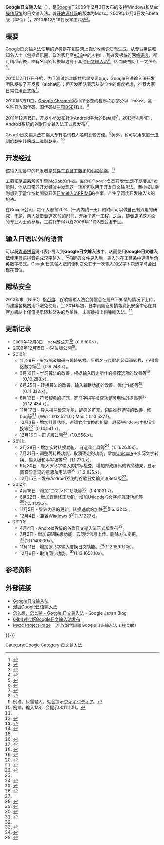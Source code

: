 {{开发中的软件}}
{{更新|time=2021-08-19T23:37:45+00:00}}
{{Infobox Software
 | name                   = Google日文输入法
 | logo                   =
 | screenshot             =
 | caption                = 日文输入法
 | collapsible            =
 | author                 =
 | developer              = [[Google|Google Inc.]]
 | released               = 2009年12月3日
 | latest release version = {{Latest stable software release/谷歌日文输入法}}
 | latest release date    =
 | latest_preview_version = {{Latest preview software release/谷歌日文输入法}}
 | latest preview date    =
 | frequently updated     =
 | programming language   = 
 | operating system       = [[Android|Android 2.1]]以上<br> [[Chrome_OS|Chrome OS]]<br> [[OS_X|OS X]]（[[Mac_OS_X_v10.5|Mac OS X v10.5]]以后版本，仅限英特尔版）<br> [[Windows_XP|Windows XP]]（SP2、SP3）<br> [[Windows|Windows]]（[[Windows_Vista|Vista SP1]]以后版本，目前支持至[[Windows_8|Win 8]]）
 | platform               =
 | language               =
 | status                 =
 | genre                  = [[日文输入法|日文输入法]]
 | license                = [[专有软件|专有软件]]
 | website                = {{URL|http://www.google.co.jp/ime/}}
}}
{{Infobox Software
 | name                   = Mozc
 | logo                   =
 | screenshot             = [[File:ibus-mozc-on-gedit.png|300px]]
 | caption                = 日文输入法
 | collapsible            =
 | author                 =
 | developer              = [[Google|Google Inc.]]
 | latest release version = 1.13.1651.102<br><small>（{{Start date and age|2014|11|05}}）</small>
 | latest release date    = 
 | frequently updated     =
 | programming language   =
 | operating system       = [[FreeBSD|FreeBSD]]<br/> [[GNU/Linux|GNU/Linux]]<br/> [[OS_X|OS X]]（[[Mac_OS_X_v10.5|Mac OS X v10.5]]以后版本）<br/> [[Windows|Windows]]
 | platform               =
 | language               =
 | status                 =
 | genre                  = [[日文输入法|日文输入法]]
 | license                = [[BSD许可证|三项BSD]]
 | website                = {{URL|https://code.google.com/p/mozc/}}
}}
'''Google日文输入法'''（{{lang-ja|グーグル日本語入力}}），是[[Google|Google]]于2009年12月3日发布的支持Windows和Mac[[操作系统|操作系统]]的日文输入法。其[[开放源代码|开放源代码]]的版本为Mozc。2009年12月3日发布beta版（32位）<ref name="googleblog20091203">{{Cite web |url=http://googlejapan.blogspot.com/2009/12/google_03.html |title=思いどおりの日本語入力 - Google 日本語入力 |accessdate=2014-01-24 |author=工藤拓、小松弘幸、及川卓也 |date=2009-12-03 |language=日语 |archive-date=2020-12-08 |archive-url=https://web.archive.org/web/20201208204744/https://googlejapan.blogspot.com/2009/12/google_03.html |dead-url=no }}</ref>，2010年12月16日发布正式版<ref name="googleblog20101216">{{Cite web |url=http://googledevjp.blogspot.com/2010/12/google.html |title=Google 日本語入力 がベータ版から正式版になりました。 |accessdate=2014-01-24 |author=山崎富美 |date=2010-12-16 |language=日语 |archive-date=2015-06-29 |archive-url=https://web.archive.org/web/20150629171140/http://googledevjp.blogspot.com/2010/12/google.html |dead-url=no }}</ref>。

== 概要 ==
Google日文输入法使用的[[辞典|辞典]]是在[[互联网|互联网]]上自动收集词汇而生成，从专业用语和知名人士（包括娱乐圈、政治家乃至[[ACG|ACG]]中的人物），到兴衰极快的[[网络语言|网络语言]]，都可精准转换，固有名词的转换率远高于其他[[日文输入法|日文输入法]]<ref>{{Cite web |url=http://www.itmedia.co.jp/news/articles/0912/03/news024.html |title=Googleが日本語入力システム参入　β版無料公開 |accessdate=2014-01-24 |author=ITmedia |date=2009-12-03 |language=日语 |archive-date=2019-11-01 |archive-url=https://web.archive.org/web/20191101024532/https://www.itmedia.co.jp/news/articles/0912/03/news024.html |dead-url=no }}</ref>，因而成为网上一大热点<ref name="开发者20091207">{{Cite web |url=http://www.itmedia.co.jp/news/articles/0912/07/news099.html |title=「Google日本語入力」開発者が語る、その狙い |accessdate=2014-01-24 |author=ITmedia |date=2009-12-07 |language=日语 |archive-date=2019-11-01 |archive-url=https://web.archive.org/web/20191101024533/https://www.itmedia.co.jp/news/articles/0912/07/news099.html |dead-url=no }}</ref>。

2010年2月17日开始，为了测试新功能并尽早发现bug，Google日语输入法开发团队发布了开发版（alpha版）；但开发团队表示从安全性的角度考虑，推荐大家日常使用正式版<ref>{{Cite web |url=http://googlejapan.blogspot.com/2010/02/google_17.html |title=Google 日本語入力に開発版が追加されました。 |accessdate=2014-01-24 |author=湯川洋平、Google 日本語入力チーム |date=2010-02-17 |language=日语 |archive-date=2016-03-05 |archive-url=https://web.archive.org/web/20160305052347/http://googlejapan.blogspot.com/2010/02/google_17.html |dead-url=no }}</ref>。

2010年5月11日，[[Google_Chrome_OS|Google Chrome OS]]中所必要的程序核心部分以「mozc」这一名称开放源代码，源代码以[[BSD许可证|三项BSD]]释出。<ref>{{Cite web |url=http://googlejapan.blogspot.com/2010/05/google_10.html |title=Google 日本語入力がオープンソースになりました |accessdate=2010-09-12 |author=Google 日本語入力チーム |date=2010-05-11 |language=日语 |archive-date=2016-04-11 |archive-url=https://web.archive.org/web/20160411111903/http://googlejapan.blogspot.com/2010/05/google_10.html |dead-url=no }}</ref>

2011年12月15日，开发小组发布针对Android平台的Beta版<ref name="googleblog20111215">{{Cite web |url=http://googlejapan.blogspot.jp/2011/12/android-google.html |title=思いどおりの日本語入力をモバイルでも。Android 版 Google 日本語入力をリリース。 |accessdate=2014-01-24 |author=Google 日本語入力チーム |date=2011-12-15 |language=日语 |archive-date=2014-01-24 |archive-url=https://archive.is/20140124074958/http://googlejapan.blogspot.jp/2011/12/android-google.html |dead-url=no }}</ref>。2013年4月4日，Android系统的谷歌日文输入法正式版发布<ref name="googleblog20130404">{{Cite web |url=http://googlejapan.blogspot.jp/2013/04/android-google.html |title=Android 版 Google 日本語入力がベータ版から正式版になりました |accessdate=2014-01-24 |author=Google 日本語入力チーム |date=2013-04-04 |language=日语 |archive-date=2013-04-06 |archive-url=https://web.archive.org/web/20130406211521/http://googlejapan.blogspot.jp/2013/04/android-google.html |dead-url=no }}</ref>。

Google日文输入法在输入专有名词和人名时比较方便。<ref>例如，只需输入{{lang|ja|うぃき}}，就会提示[[维基百科|ウィキペディア]]。</ref>另外，也可以用来把[[十进制|十进制]]的数字转换成[[二进制|二进制]]数字。<ref>例如，输入123，会提示0b1111011。</ref>

== 开发经过 ==
该输入法最早的开发者是[[软件工程师|软件工程师]][[工藤拓|工藤拓]]和[[小松弘幸|小松弘幸]]。<ref name="开发者20091207"/>

工藤拓是[[语素|语素]]解析引擎[[MeCab|MeCab]]的作者。当他在Google负责开发“您是不是要查”功能时，他从日常的开发经验中发现这一功能可以用于开发日文输入法。而小松弘幸則想到了當年協助開發开源[[日文输入法|日文输入法]][[日文輸入法#知名日文輸入法软件|PRIME]]的往事，产生了再度开发输入法的想法。

在Google公司，每个人都有20%（一周内约一天）的时间可以做自己有兴趣的研究，于是，两人就借着这20%的时间，开始了这一工程。之后，随着更多这方面的专业人士的参与，工程终于得以在2009年12月3日公诸于世。

== 输入日语以外的语言 ==
可以将[[粤语拼音|粤语拼音]]码-{表}-导入到'''Google日文输入法'''中，从而使用'''Google日文输入法'''使用[[粤语拼音|粤语拼音]]完成汉字输入。<ref>{{Cite web |url=http://d.hatena.ne.jp/huixing/20110519/cantonese |title=Google日本語IMEで広東語入力をする |accessdate=2014-01-24 |author=huixing |date=2011-05-19 |language=日语 |archive-date=2018-01-18 |archive-url=https://web.archive.org/web/20180118114246/http://d.hatena.ne.jp/huixing/20110519/cantonese |dead-url=no }}</ref>将辞典文件导入后，输入时在工具条中选择半角英数字模式。Google日文输入法的便利之处在于一次输入的汉字下次选字时会出现在首位。

== 隱私安全 ==
2013年末{{link-ja|日本內閣官房情報資訊安全中心|内閣官房情報セキュリティセンター}}（NISC）指[[百度日語輸入法|百度]]、谷歌等輸入法会將信息在用户不知情的情况下上传，而建議各機關用戶避免使用。<ref name="<!--標籤-->">{{Cite web |url =http://www.chinatimes.com/newspapers/20131228000099-260203 |title =百度日文輸入法 日官方抵制 |author =吳瑞達 |date =2013-12-28 |publisher =China Times Inc |language =<!--语言-->zh-tw |accessdate =<!-- 查阅日期--> 2014-06-12 |format =<!--格式--> |quote =<!--引用的相关原文-->日本「內閣官房情報資訊安全中心」與「文部科學省」建議，政府機關、大學、研究機構等140個單位，停止使用百度日語輸入法，因為用戶在百度日語輸入法中鍵入資訊，會在不知情狀態下，被傳至百度日本公司的伺服器。……日本「內閣官房情報資訊安全中心」的警告，並不限於百度日文輸入法，而連同谷歌輸入法、微軟輸入法都在內，只是，日本媒體在報導時均將百度作為焦點。 |archiveurl =https://web.archive.org/web/20160306012845/http://www.chinatimes.com/newspapers/20131228000099-260203 |archivedate =2016-03-06 |dead-url =no }}</ref>
2014年初，日本內閣官房情報資訊安全中心在其官方網站上僅僅提示隱私流失的危險性，未直接指出何種輸入法。<ref name="会社で[国民を守る情報セキュリティサイト] ">{{Cite web |url =http://www.nisc.go.jp/security-site/office/index.html |script-title =ja:会社で[国民を守る情報セキュリティサイト] |author =<!--作者--> |date =<!-- 原文发表日期--> |publisher ={{lang|ja|内閣官房情報セキュリティセンター}} |language =<!--语言-->ja |accessdate =<!-- 查阅日期--> 2014-06-12 |format =<!--格式--> |quote =<!--引用的相关原文-->{{lang|ja|日本語文字入力ソフトの情報セキュリティは大丈夫ですか？一部の日本語文字入力補助ソフト（ＩＭＥ）には、利用者が入力した文字列を外部のサーバに送信する機能があり、作成した文書の入力内容が送信され、意図せぬ情報漏えいにつながる危険性があります。利用する場合に発生しうる問題や、推奨する対処方法について説明します。}} |archiveurl =https://web.archive.org/web/20140213004357/http://www.nisc.go.jp/security-site/office/index.html |archivedate =2014-02-13 |dead-url =no }}</ref>

== 更新记录 ==
* 2009年12月3日 - beta版公开<ref name="googleblog20091203"/>（0.8.186.x）。
* 2009年12月15日 - 64位版公開<ref>{{Cite web |url=http://googlejapan.blogspot.com/2009/12/64-google.html |title=64 ビット対応版 Google 日本語入力リリース |accessdate=2014-01-24 |author=向井淳、松田靖広、湯川洋平 |date=2009-12-15 |language=日语 |archive-date=2016-03-05 |archive-url=https://web.archive.org/web/20160305063420/http://googlejapan.blogspot.com/2009/12/64-google.html |dead-url=no }}</ref>。
* 2010年
** 1月29日 - 支持邮政编码→地址转换、平假名→片假名及英语转换、小键盘区数字等<ref>{{Cite web |url=http://googlejapan.blogspot.com/2010/01/google.html |title=Google 日本語入力がアップデートされました。 |accessdate=2014-01-24 |author=花岡俊行、Google 日本語入力チーム |date=2010-01-29 |language=日语 |archive-date=2016-03-05 |archive-url=https://web.archive.org/web/20160305063502/http://googlejapan.blogspot.com/2010/01/google.html |dead-url=no }}</ref>（0.9.248.x）。
** 3月19日 - 学习算法的改善，根据输入历史所作的推荐选项的改善等<ref>{{Cite web |url=http://googlejapan.blogspot.com/2010/03/google_19.html |title=Google 日本語入力のベータ版をアップデートしました。 |accessdate=2014-01-24 |author=及川卓也、 Google 日本語入力チーム |date=2010-03-19 |language=日语 |archive-date=2014-02-26 |archive-url=https://web.archive.org/web/20140226173839/http://googlejapan.blogspot.com/2010/03/google_19.html |dead-url=no }}</ref>（0.10.288.x）。
** 6月25日 - 转换算法的改善，输入辅助功能的改善，优化性能等<ref>{{Cite web |url=http://googlejapan.blogspot.com/2010/06/google-ver-011382x.html |title=Google 日本語入力のベータ版をアップデートしました。 (Ver 0.11.382.x) |accessdate=2014-01-24 |author=Google 日本語入力チーム |date=2010-06-25 |language=日语 |archive-date=2014-02-26 |archive-url=https://web.archive.org/web/20140226173842/http://googlejapan.blogspot.com/2010/06/google-ver-011382x.html |dead-url=no }}</ref>（0.11.382.x）。
** 8月13日 - 符号辞典的扩充，罗马字拼写检查功能可用性的提高等<ref>{{Cite web |url=http://googlejapan.blogspot.com/2010/08/google-012434x.html |title=Google 日本語入力のベータ版をアップデートしました (0.12.434.x) |accessdate=2014-01-24 |author=Google日本語入力チーム |date=2010-08-13 |language=日语 |archive-date=2014-02-26 |archive-url=https://web.archive.org/web/20140226173837/http://googlejapan.blogspot.com/2010/08/google-012434x.html |dead-url=no }}</ref>（0.12.434.x）。
** 11月17日 - 导入拼写检查功能，辞典的扩充，词语推荐选项的改善，修bug等<ref>{{Cite web |url=http://googlejapan.blogspot.com/2010/11/google-0135210-0135371.html |title=Google 日本語入力のベータ版をアップデートしました。（0.13.521.0 / 0.13.537.1） |accessdate=2014-01-24 |author=Google 日本語入力チーム |date=2010-11-17 |language=日语 |archive-date=2016-03-05 |archive-url=https://web.archive.org/web/20160305001716/http://googlejapan.blogspot.com/2010/11/google-0135210-0135371.html |dead-url=no }}</ref>（Win：0.13.521.0；Mac：0.13.537.1）。
** 12月3日 - 增加計算功能，对顔文字変換的扩展，屏蔽Windows中IME切换等<ref>{{Cite web |url=http://googledevjp.blogspot.com/2010/12/google-014541x.html |title=Google 日本語入力のベータ版をアップデートしました（0.14.541.x） |accessdate=2014-01-24 |author=山崎富美 |date=2010-12-03 |language=日语 |archive-date=2010-12-12 |archive-url=https://web.archive.org/web/20101212015557/http://googledevjp.blogspot.com/2010/12/google-014541x.html |dead-url=no }}</ref>（0.14.541.x）。
** 12月16日 - 正式版公開<ref name="googleblog20101216"/>（1.0.556.x）。
* 2011年
** 2月28日 - 增加实时转换功能、自造词工具等<ref>{{Cite web |url=http://googledevjp.blogspot.com/2011/02/google-1162610x.html |title=Google 日本語入力の開発版をアップデートしました。（1.1.626.10x） |accessdate=2011-03-03 |author=山崎富美 |date=2011-02-28 |language=日语 |archive-date=2016-03-05 |archive-url=https://web.archive.org/web/20160305072332/http://googledevjp.blogspot.com/2011/02/google-1162610x.html |dead-url=no }}</ref>（1.1.626.10x）。
** 7月21日 - 调整再转换功能、取消确定的功能，增加[[Unicode|Unicode]]→实际文字转换、输入板和手写板等<ref>{{Cite web |url=http://googlejapan.blogspot.com/2011/07/google_21.html |title=Google 日本語入力をアップデートしました |accessdate=2011-07-23 |author=隅田洋、Google 日本語入力チーム |date=2011-07-21 |language=日语 |archive-date=2015-07-10 |archive-url=https://web.archive.org/web/20150710093523/http://googlejapan.blogspot.com/2011/07/google_21.html |dead-url=no }}</ref>（1.1.770.x）。
** 9月30日 - 导入罗马字输入的拼写检查，增加邮政编码的转换结果，显示同音异意词的意思和用法等<ref>{{Cite web |url=http://googlejapan.blogspot.com/2011/09/google_30.html |title=Google 日本語入力の安定版をアップデートしました。 |accessdate=2011-10-09 |author=梁成基、渡辺雄也、楠本充 |date=2011-09-30 |language=日语 |archive-date=2016-03-05 |archive-url=https://web.archive.org/web/20160305063456/http://googlejapan.blogspot.com/2011/09/google_30.html |dead-url=no }}</ref>（1.2.825.x）。
** 12月15日 - 发布Android系统的谷歌日文输入法Beta版<ref name="googleblog20111215"/>。
* 2012年
** 4月16日 - 增加“コマンド”功能等<ref>{{Cite web |url=http://googlejapan.blogspot.jp/2012/04/google_16.html |title=Google 日本語入力の安定版をアップデートしました（1.4.1031.x） |accessdate=2012-08-30 |author=小松弘幸 |date=2012-04-16 |language=日语 |archive-date=2015-09-19 |archive-url=https://web.archive.org/web/20150919215230/http://googlejapan.blogspot.jp/2012/04/google_16.html |dead-url=no }}</ref>（1.4.1031.x）。
** 6月22日 - 增加误读修正功能，增加[[Unicode|Unicode]]与文字间互转功能等<ref>{{Cite web |url=http://googlejapan.blogspot.jp/2012/06/google-151109x.html |title=Google 日本語入力の安定版をアップデートしました （1.5.1109.x） |accessdate=2012-08-30 |author=野中成吾、Google 日本語入力チーム |date=2012-06-22 |language=日语 |archive-date=2015-09-19 |archive-url=https://web.archive.org/web/20150919214847/http://googlejapan.blogspot.jp/2012/06/google-151109x.html |dead-url=no }}</ref>(1.5.1109.x)。
** 11月5日 - 辞典内容的更新，转换速度的加快<ref>{{Cite web |url=http://googlejapan.blogspot.jp/2012/11/google-161221x.html |title=Google 日本語入力の安定版をアップデートしました （1.6.1221.x） |accessdate=2012-12-04 |author=吉田仁、Google 日本語入力チーム |date=2012-11-05 |language=日语 |archive-date=2015-09-19 |archive-url=https://web.archive.org/web/20150919214944/http://googlejapan.blogspot.jp/2012/11/google-161221x.html |dead-url=no }}</ref>(1.6.1221.x)。
**12月4日 - 兼容[[Windows_8|Windows 8]]<ref>{{Cite web |url=http://googlejapan.blogspot.jp/2012/12/google-windows-8-171277x.html |title=Google 日本語入力 安定版アップデート : Windows 8 に対応（1.7.1277.x） |accessdate=2012-12-04 |author=湯川洋平、Google 日本語入力チーム |date=2012-12-04 |language=日语 |archive-date=2016-05-23 |archive-url=https://web.archive.org/web/20160523055134/http://googlejapan.blogspot.jp/2012/12/google-windows-8-171277x.html |dead-url=no }}</ref>(1.7.1227.x)。
*2013年
**4月4日 - Android系统的谷歌日文输入法正式版发布<ref name="googleblog20130404"/>。
**7月2日 - 增加词语联想功能，云同步信息上传、删除方法变更。<ref>{{Cite web |url=http://googledevjp.blogspot.jp/2013/07/google-111149010x.html |title=Google 日本語入力の開発版をアップデートしました（1.11.1490.10x） |accessdate=2014-01-24 |author=山崎富美 |date=2013-07-02 |language=日语 |archive-date=2015-10-09 |archive-url=https://web.archive.org/web/20151009003932/http://googledevjp.blogspot.jp/2013/07/google-111149010x.html |dead-url=no }}</ref>(1.11.1490.10x)。
**11月11日 - 增加罗马字输入变换日文功能。<ref>{{Cite web |url=http://googledevjp.blogspot.jp/2013/11/google-111159910x.htmll |title=Google 日本語入力の開発版をアップデートしました。（1.12.1599.10x） |accessdate=2014-01-24 |author=山崎富美 |date=2013-11-11 |language=日语 }}</ref>(1.12.1599.10x)。
**12月9日 - 取消同步功能。<ref>{{Cite web |url=http://googledevjp.blogspot.jp/2013/12/google-113165010x.html |title=Google 日本語入力の開発版をアップデートしました。（1.13.1650.10x） |accessdate=2014-01-24 |author=鈴木拓生 |date=2013-12-09 |language=日语 |archive-date=2016-05-06 |archive-url=https://web.archive.org/web/20160506154636/http://googledevjp.blogspot.jp/2013/12/google-113165010x.html |dead-url=no }}</ref>(1.13.1650.10x)。

== 参考资料 ==
{{reflist|2}}

== 外部链接 ==
* [http://www.google.com/intl/ja/ime/ Google日文输入法] {{Wayback|url=http://www.google.com/intl/ja/ime/ |date=20120314231433 }}
* [http://www.google.co.jp/ime/comic/ 漫画Google日语输入法] {{Wayback|url=http://www.google.co.jp/ime/comic/ |date=20210119043641 }}
* [http://googlejapan.blogspot.com/2009/12/google_03.html 怎么想，怎么输 - Google 日文输入法] {{Wayback|url=http://googlejapan.blogspot.com/2009/12/google_03.html |date=20201208204744 }} - Google Japan Blog
* [http://googlejapan.blogspot.com/2009/12/64-google.html 64bit对应版Google日文输入法发布] {{Wayback|url=http://googlejapan.blogspot.com/2009/12/64-google.html |date=20160305063420 }}
* [http://code.google.com/p/mozc/ Mozc Project Page] {{Wayback|url=http://code.google.com/p/mozc/ |date=20150330200121 }}（开放源代码版Google日语输入法工程页面）

{{-}}
{{Google 公司}}

[[Category:Google|Category:Google]]
[[Category:日文輸入法|Category:日文輸入法]]